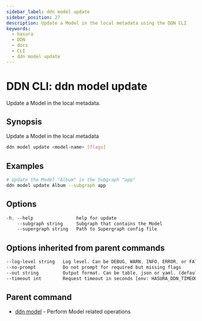 ```yaml
---
sidebar_label: ddn model update
sidebar_position: 27
description: Update a Model in the local metadata using the DDN CLI
keywords:
  - hasura
  - DDN
  - docs
  - CLI
  - ddn model update
---
```


# DDN CLI: ddn model update

Update a Model in the local metadata.

## Synopsis

Update a Model in the local metadata

```bash
ddn model update <model-name> [flags]
```

## Examples

```bash
# Update the Model "Album" in the Subgraph "app"
ddn model update Album --subgraph app
```

## Options

```sass
-h, --help                help for update
    --subgraph string     Subgraph that contains the Model
    --supergraph string   Path to Supergraph config file
```

## Options inherited from parent commands

```sass
--log-level string   Log level. Can be DEBUG, WARN, INFO, ERROR, or FATAL. (default "INFO")
--no-prompt          Do not prompt for required but missing flags
--out string         Output format. Can be table, json or yaml. (default "table")
--timeout int        Request timeout in seconds [env: HASURA_DDN_TIMEOUT] (default 100)
```

## Parent command

- [ddn model](/cli/commands/ddn_model) - Perform Model related operations
